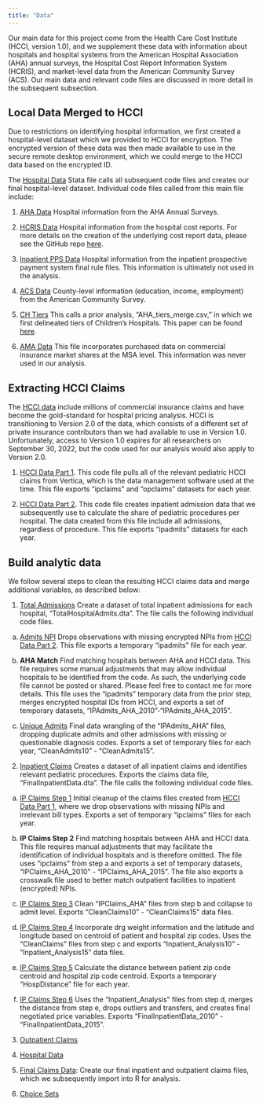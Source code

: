 ```yaml
---
title: "Data"
---
```


Our main data for this project come from the Health Care Cost Institute (HCCI, version 1.0), and we supplement these data with information about hospitals and hospital systems from the American Hospital Association (AHA) annual surveys, the Hospital Cost Report Information System (HCRIS), and market-level data from the American Community Survey (ACS). Our main data and relevant code files are discussed in more detail in the subsequent subsection.

## Local Data Merged to HCCI
Due to restrictions on identifying hospital information, we first created a hospital-level dataset which we provided to HCCI for encryption. The encrypted version of these data was then made available to use in the secure remote desktop environment, which we could merge to the HCCI data based on the encrypted ID. 

The [Hospital Data](data-code/local-aha-merge/_Hospital_Data.do) Stata file calls all subsequent code files and creates our final hospital-level dataset. Individual code files called from this main file include:

1. [AHA Data](data-code/local-aha-merge/1_AHA_Data.do) Hospital information from the AHA Annual Surveys.

2. [HCRIS Data](data-code/local-aha-merge/2_HCRIS_Data.do) Hospital information from the hospital cost reports. For more details on the creation of the underlying cost report data, please see the GitHub repo [here](https://github.com/imccart/HCRIS).

3. [Inpatient PPS Data](data-code/local-aha-merge/3_Inpatient_PPS_Data.do) Hospital information from the inpatient prospective payment system final rule files. This information is ultimately not used in the analysis.

4. [ACS Data](data-code/local-aha-merge/4_ACS_Data.do) County-level information (education, income, employment) from the American Community Survey.

5. [CH Tiers](data-code/local-aha-merge/5_CH_Tiers.do) This calls a prior analysis, "AHA_tiers_merge.csv," in which we first delineated tiers of Children's Hospitals. This paper can be found [here](https://www.ncbi.nlm.nih.gov/pmc/articles/PMC6986900/).

6. [AMA Data](data-code/local-aha-merge/6_AMA_Data.do) This file incorporates purchased data on commercial insurance market shares at the MSA level. This information was never used in our analysis.


## Extracting HCCI Claims
The [HCCI data](https://healthcostinstitute.org/) include millions of commercial insurance claims and have become the gold-standard for hospital pricing analysis. HCCI is transitioning to Version 2.0 of the data, which consists of a different set of private insurance contributors than we had available to use in Version 1.0. Unfortunately, access to Version 1.0 expires for all researchers on September 30, 2022, but the code used for our analysis would also apply to Version 2.0. 

1. [HCCI Data Part 1](data-code/sas-build/_HCCI_01.sas). This code file pulls all of the relevant pediatric HCCI claims from Vertica, which is the data management software used at the time. This file exports "ipclaims" and "opclaims" datasets for each year.

2. [HCCI Data Part 2](data-code/sas-build/_HCCI_02.sas). This code file creates inpatient admission data that we subsequently use to calculate the share of pediatric procedures per hospital. The data created from this file include all admissions, regardless of procedure. This file exports "ipadmits" datasets for each year.



## Build analytic data
We follow several steps to clean the resulting HCCI claims data and merge additional variables, as described below:


1. [Total Admissions](data-code/stata-build/_AdmitsIP.do) Create a dataset of total inpatient admissions for each hospital, "TotalHospitalAdmits.dta". The file calls the following individual code files.

  a. [Admits NPI](data-code/stata-build/A1_AdmitsNPI.do) Drops observations with missing encrypted NPIs from [HCCI Data Part 2](data-code/sas-build/_HCCI_02.sas). This file exports a temporary "ipadmits" file for each year.
  
  b. **AHA Match** Find matching hospitals between AHA and HCCI data. This file requires some manual adjustments that may allow individual hospitals to be identified from the code. As such, the underlying code file cannot be posted or shared. Please feel free to contact me for more details. This file uses the "ipadmits" temporary data from the prior step, merges encrypted hospital IDs from HCCI, and exports a set of temporary datasets, "IPAdmits_AHA_2010"-"IPAdmits_AHA_2015".
  
  c. [Unique Admits](data-code/stata-build/A3_UniqueAdmits.do) Final data wrangling of the "IPAdmits_AHA" files, dropping duplicate admits and other admissions with missing or questionable diagnosis codes. Exports a set of temporary files for each year, "CleanAdmits10" - "CleanAdmits15".
  

2. [Inpatient Claims](data-code/stata-build/_ClaimsIP.do) Creates a dataset of all inpatient claims and identifies relevant pediatric procedures. Exports the claims data file, "FinalInpatientData.dta". The file calls the following individual code files.

  a. [IP Claims Step 1](data-code/stata-build/ClaimsIP1_AdmitsNPI.do) Initial cleanup of the claims files created from [HCCI Data Part 1](data-code/sas-build/_HCCI_01.sas), where we drop observations with missing NPIs and irrelevant bill types. Exports a set of temporary "ipclaims" files for each year.
  
  b. **IP Claims Step 2** Find matching hospitals between AHA and HCCI data. This file requires manual adjustments that may facilitate the identification of individual hospitals and is therefore omitted. The file uses "ipclaims" from step a and exports a set of temporary datasets, "IPClaims_AHA_2010" - "IPClaims_AHA_2015". The file also exports a crosswalk file used to better match outpatient facilities to inpatient (encrypted) NPIs.
  
  c. [IP Claims Step 3](data-code/stata-build/ClaimsIP3_UniqueAdmits.do) Clean "IPClaims_AHA" files from step b and collapse to admit level. Exports "CleanClaims10" - "CleanClaims15" data files.
  
  d. [IP Claims Step 4](data-code/stata-build/ClaimsIP4_DRG_LatLong.do) Incorporate drg weight information and the latitude and longitude based on centroid of patient and hospital zip codes. Uses the "CleanClaims" files from step c and exports "Inpatient_Analysis10" - "Inpatient_Analysis15" data files.
  
  e. [IP Claims Step 5](data-code/stata-build/ClaimsIP5_Distance.do) Calculate the distance between patient zip code centroid and hospital zip code centroid. Exports a temporary "HospDistance" file for each year.
  
  f. [IP Claims Step 6](data-code/stata-build/ClaimsIP6_Prices.do) Uses the "Inpatient_Analysis" files from step d, merges the distance from step e, drops outliers and transfers, and creates final negotiated price variables. Exports "FinalInpatientData_2010" - "FinalInpatientData_2015".

3. [Outpatient Claims](data-code/stata-build/_ClaimsOP.do)

4. [Hospital Data](data-code/stata-build/_HospitalData.do)

5. [Final Claims Data](data-code/stata-build/_FinalData.do): Create our final inpatient and outpatient claims files, which we subsequently import into R for analysis.

6. [Choice Sets](data-code/stata-build/_ChoiceSets.do)
